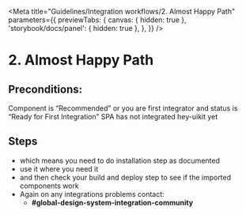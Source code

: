 
<Meta
  title="Guidelines/Integration workflows/2. Almost Happy Path"
  parameters={{
    previewTabs: {
      canvas: { hidden: true },
      'storybook/docs/panel': { hidden: true },
    },
  }}
/>

# 2. Almost Happy Path

## Preconditions:

Component is “Recommended” or you are first integrator and status is “Ready for First Integration”
SPA has not integrated hey-uikit yet

## Steps

- which means you need to do installation step as documented
- use it where you need it
- and then check your build and deploy step to see if the imported components work
- Again on any integrations problems contact:
  - **#global-design-system-integration-community**
